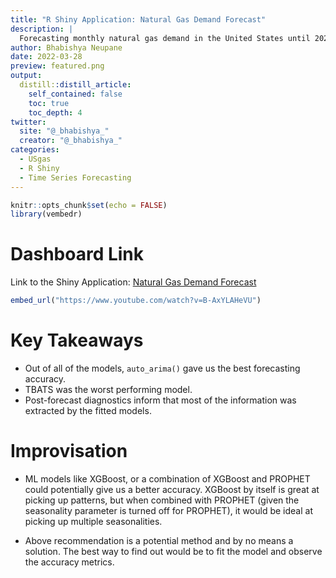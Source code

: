 ```yaml
---
title: "R Shiny Application: Natural Gas Demand Forecast"
description: |
  Forecasting monthly natural gas demand in the United States until 2023-01-01 using data from USgas package in R put together by Rami Krispin, Data Science and Engineering Manager @ Apple. 
author: Bhabishya Neupane
date: 2022-03-28
preview: featured.png
output:
  distill::distill_article:
    self_contained: false
    toc: true
    toc_depth: 4
twitter:
  site: "@_bhabishya_"
  creator: "@_bhabishya_"
categories:
  - USgas
  - R Shiny
  - Time Series Forecasting
---
```



```r
knitr::opts_chunk$set(echo = FALSE)
library(vembedr)
```

# Dashboard Link

Link to the Shiny Application: [Natural Gas Demand Forecast](https://bhabishya-neupane.shinyapps.io/US-Natural-Gas-Demand-Forecast-Dashboard/)

```r
embed_url("https://www.youtube.com/watch?v=B-AxYLAHeVU")
```

# Key Takeaways

- Out of all of the models, `auto_arima()` gave us the best forecasting accuracy. 
- TBATS was the worst performing model. 
- Post-forecast diagnostics inform that most of the information was extracted by the fitted models. 

# Improvisation

- ML models like XGBoost, or a combination of XGBoost and PROPHET could potentially give us a better accuracy. XGBoost by itself is great at picking up patterns, but when combined with PROPHET (given the seasonality parameter is turned off for PROPHET), it would be ideal at picking up multiple seasonalities. 

- Above recommendation is a potential method and by no means a solution. The best way to find out would be to fit the model and observe the accuracy metrics. 













